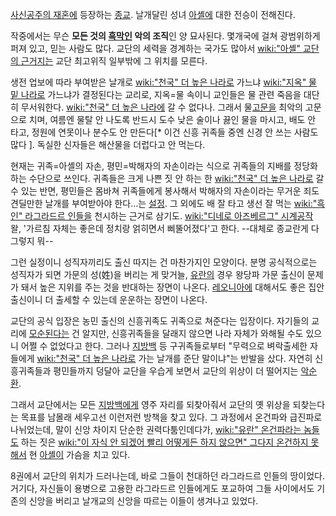 [[사신공주의 재혼]]에 등장하는 [[종교]]. 날개달린 성녀 [[아셸]]에 대한 전승이 전해진다.

작중에서는 무슨 '''모든 것의 [[흑막]]인 악의 조직'''인 양 묘사된다. 몇개국에 걸쳐 광범위하게 퍼져 있고, 믿는 사람도 많다. 교단의 세력을 경계하는 국가도 많아서 [[wiki:"아셸" 교단의 근거지]]는 교단 최고위직 일부밖에 그 위치를 모른다.

생전 업보에 따라 부여받은 날개로 [[wiki:"천국" 더 높은 나라]]로 가느냐 [[wiki:"지옥" 물 밑 나라]]로 가느냐가 결정된다는 교리로, 지옥=물 속이니 교인들은 물 관련 죽음을 대단히 무서워한다. [[wiki:"천국" 더 높은 나라]]에 갈 수 없다나. 그래서 물[[고문]]을 최악의 고문으로 치며, 여름엔 물탈 안 나도록 반드시 도수 낮은 술이나 끓인 물을 마시고, 배도 안 타고, 정원에 연못이나 분수도 안 만든다[* 이건 신흥 귀족들 중엔 신경 안 쓰는 사람도 많다 ]. 독실한 신자들은 해산물을 더럽다고 안 먹는다.

현재는 귀족=아셸의 자손, 평민=박해자의 자손이라는 식으로 귀족들의 지배를 정당화하는 수단으로 쓰인다. 귀족들은 크게 나쁜 짓 안 하는 한 [[wiki:"천국" 더 높은 나라]]로 갈 수 있는 반면, 평민들은 몸바쳐 귀족들에게 봉사해서 박해자의 자손이라는 무거운 죄도 견딜만한 날개를 부여받아야 한다…는 [[설정]]. 그 외에도 배 잘 타고 생선 잘 먹는 [[wiki:"흑인" 라그라드르 인]]들을 천시하는 근거로 삼기도. [[wiki:"디네로 아즈베르그" 시계공작]] 왈, '가르침 자체는 좋은데 정치랑 얽히면서 삐뚤어졌다'고 한다. --대체로 종교란게 다 그렇지 뭐--

그런 실정이니 성직자끼리도 출신 따지는 건 마찬가지인 모양이다. 분명 공식적으로는 성직자가 되면 가문의 성(姓)을 버리는 게 맞거늘, [[유란]]의 경우 왕당파 가문 출신이 문제가 돼서 높은 지위를 주는 것을 반대하는 장면이 나온다. [[레오니아]]에 대해서도 좋은 집안 출신이니 더 출세할 수 있는데 운운하는 장면이 나온다.

교단의 공식 입장은 농민 출신의 신흥귀족도 귀족으로 쳐준다는 입장이다. 자기들의 교리에 [[모순]]된다는 건 알지만, 신흥귀족들을 달래지 않으면 나라 자체가 와해될 수도 있으니 어쩔 수 없었다고 한다. 그러나 [[지방백]] 등 구귀족들로부터 "무력으로 벼락출세한 자들에게 [[wiki:"천국" 더 높은 나라]]로 가는 날개를 준단 말이냐"는 반발을 샀다. 자연히 신흥귀족들과 평민들까지 덩달아 교단을 우습게 보면서 교단의 위상이 더 떨어지는 [[악순환]].

그래서 교단에서는 모든 [[지방백]]에게 영주 자리를 되찾아줘서 교단의 옛 위상을 되찾는다는 목표를 남몰래 세우고선 이런저런 방책을 찾고 있다. 그 과정에서 온건파와 급진파로 나뉘었는데, 말이 신앙 차이지 단순한 권력다툼인데다가, [[wiki:"유란" 온건파라는 놈]]들도 하는 짓은 [[wiki:"이 자식 안 되겠어 빨리 어떻게든 하지 않으면" 그다지 온건하지 못해서]] 현 [[아셸]]이 가슴을 치고 있다.

8권에서 교단의 위치가 드러나는데, 바로 그들이 천대하던 라그라드르 인들의 땅이었다. 거기다, 자신들이 용병으로 고용한 라그라드르 인들에게도 포교하여 그들 사이에서도 기존의 신앙을 버리고 날개교의 신앙을 따르는 이들이 생겨나고 있었다. 
